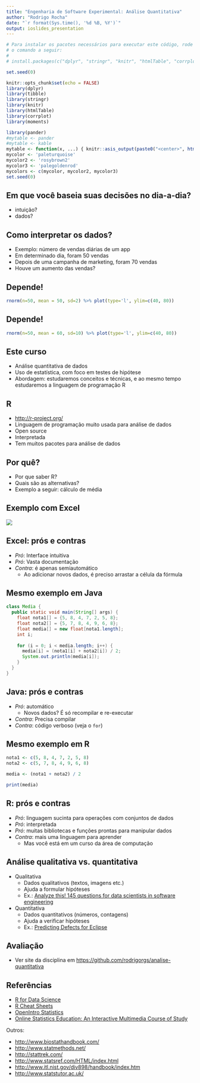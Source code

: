```yaml
---
title: "Engenharia de Software Experimental: Análise Quantitativa"
author: "Rodrigo Rocha"
date: "`r format(Sys.time(), '%d %B, %Y')`"
output: ioslides_presentation
---
```


```r
# Para instalar os pacotes necessários para executar este código, rode
# o comando a seguir:
#
# install.packages(c("dplyr", "stringr", "knitr", "htmlTable", "corrplot", "moments", "pander"))

set.seed(0)

knitr::opts_chunk$set(echo = FALSE)
library(dplyr)
library(tibble)
library(stringr)
library(knitr)
library(htmlTable)
library(corrplot)
library(moments)

library(pander)
#mytable <- pander
#mytable <- kable
mytable <- function(x, ...) { knitr::asis_output(paste0("<center>", htmlTable(x, ..., rnames=F, css.cell = "padding-left: .5em; padding-right: .2em;"), "</center>")) }
mycolor <- 'paleturquoise'
mycolor2 <- 'rosybrown2'
mycolor3 <- 'palegoldenrod'
mycolors <- c(mycolor, mycolor2, mycolor3)
set.seed(0)
```

## Em que você baseia suas decisões no dia-a-dia?

- intuição?
- dados?

<!-- ##

![](images/gelato.jpg) -->

## Como interpretar os dados?

- Exemplo: número de vendas diárias de um app
- Em determinado dia, foram 50 vendas
- Depois de uma campanha de marketing, foram 70 vendas
- Houve um aumento das vendas?

## Depende!

```r
rnorm(n=50, mean = 50, sd=2) %>% plot(type='l', ylim=c(40, 80))
```

## Depende!

```r
rnorm(n=50, mean = 60, sd=10) %>% plot(type='l', ylim=c(40, 80))
```

<!-- ## Cientista raiz vs. Nutella

```r
df <- tribble(
  ~`Cientista raiz`, ~`Cientista nutella`,
  "Vai ao deserto coletar dados", "Usa dados abertos",
  "Faz análises no Excel", "Usa R",
  "Sabe todas as fórmulas de cor", "Sabe o nome das funções R",
  "Desenha gráficos com régua", "Usa funções pra desenhar na tela",
  "Decora todos os passos da análise", "Escreve a análise em um script automático"
)
pander(df)
``` -->

## Este curso

- Análise quantitativa de dados
- Uso de estatística, com foco em testes de hipótese
- Abordagem: estudaremos conceitos e técnicas, e ao mesmo tempo estudaremos a linguagem de programação R

## R

- <http://r-project.org/>
- Linguagem de programação muito usada para análise de dados
- Open source
- Interpretada
- Tem muitos pacotes para análise de dados

## Por quê?

- Por que saber R?
- Quais são as alternativas?
- Exemplo a seguir: cálculo de média

## Exemplo com Excel

![](images/excel.gif)

## Excel: prós e contras

- *Pró*: Interface intuitiva
- *Pró*: Vasta documentação
- *Contra*: é apenas semiautomático
    - Ao adicionar novos dados, é preciso arrastar a célula da fórmula

<!-- C
#include <stdio.h>

int main() {
  float nota1[] = {5, 8, 4, 7, 2, 5, 8};
	float nota2[] = {5, 7, 8, 4, 9, 6, 8};
	float media[7];
	int i;
	
	for (i = 0; i < 7; i++) {
		media[i] = (nota1[i] + nota2[i]) / 2;
		printf("%.2f ", media[i]);
  }
}
-->

## Mesmo exemplo em Java

```java
class Media {
  public static void main(String[] args) {
    float nota1[] = {5, 8, 4, 7, 2, 5, 8};
    float nota2[] = {5, 7, 8, 4, 9, 6, 8};
    float media[] = new float[nota1.length];
    int i;
    
    for (i = 0; i < media.length; i++) {
      media[i] = (nota1[i] + nota2[i]) / 2;
      System.out.println(media[i]);
    }
  }
}
```

## Java: prós e contras

- *Pró*: automático
    - Novos dados? É só recompilar e re-executar
- *Contra*: Precisa compilar
- *Contra*: código verboso (veja o `for`)

## Mesmo exemplo em R

```r
nota1 <- c(5, 8, 4, 7, 2, 5, 8)
nota2 <- c(5, 7, 8, 4, 9, 6, 8)

media <- (nota1 + nota2) / 2

print(media)
```

## R: prós e contras

- *Pró*: linguagem sucinta para operações com conjuntos de dados
- *Pró*: interpretada
- *Pró*: muitas bibliotecas e funções prontas para manipular dados
- *Contra*: mais uma linguagem para aprender
    - Mas você está em um curso da área de computação

## Análise qualitativa vs. quantitativa

- Qualitativa
    - Dados qualitativos (textos, imagens etc.)
    - Ajuda a formular hipóteses
    - Ex.: [Analyze this! 145 questions for data scientists in software engineering](https://www.microsoft.com/en-us/research/publication/analyze-this-145-questions-for-data-scientists-in-software-engineering/)
- Quantitativa
    - Dados quantitativos (números, contagens)
    - Ajuda a verificar hipóteses
    - Ex.: [Predicting Defects for Eclipse](https://www.st.cs.uni-saarland.de/publications/files/zimmermann-promise-2007.pdf)

## Avaliação

- Ver site da disciplina em <https://github.com/rodrigorgs/analise-quantitativa>

## Referências

- [R for Data Science](http://r4ds.had.co.nz/)
- [R Cheat Sheets](https://www.rstudio.com/resources/cheatsheets/)
- [OpenIntro Statistics](https://www.openintro.org/stat/)
- [Online Statistics Education: An Interactive Multimedia Course of Study](http://onlinestatbook.com/)

Outros:

- <http://www.biostathandbook.com/>
- <http://www.statmethods.net/>
- <http://stattrek.com/>
- <http://www.statsref.com/HTML/index.html>
- <http://www.itl.nist.gov/div898/handbook/index.htm>
- <http://www.statstutor.ac.uk/>
